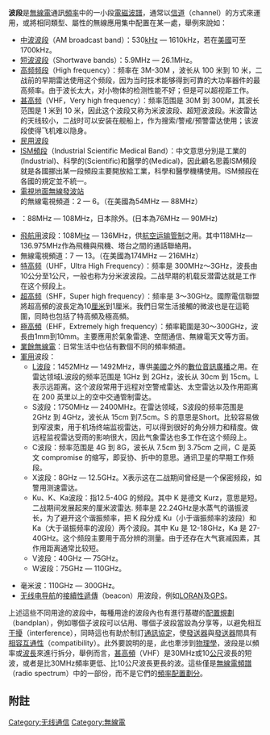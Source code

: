 {{Unreferenced|time=2017-01-11T03:55:02+00:00}}
{{noteTA
|G1 = Communication
|1=zh-hans:航空运输管制; zh-hant:航空交通管制;
}}
'''波段'''是[[無線電|無線電]]通訊[[頻率|頻率]]中的一小段[[電磁波譜|電磁波譜]]，通常以[[信道|信道]]（channel）的方式來運用，或將相同類型、屬性的無線應用集中配置在某一處，舉例來說如：

* [[中波|中波波段]]（AM broadcast band）：530[[kHz|kHz]] — 1610kHz，若在[[美國|美國]]可至1700kHz。
* [[短波|短波波段]]（Shortwave bands）：5.9MHz — 26.1MHz。
* [[高頻|高频频段]]（High frequency）：频率在 3M-30M ，波长从 100 米到 10 米，二战前的早期雷达使用这个频段，因为当时技术能够得到可靠的大功率器件的最高频率。由于波长太大，对小物体的检测性能不好；但是可以超视距工作。
* [[甚高频|甚高频]]（VHF，Very high frequency）：频率范围是 30M 到 300M，其波长范围是 1 米到 10 米，因此这个波段又称为米波波段、超短波波段。米波雷达的天线较小，二战时可以安装在舰船上，作为搜索/警戒/预警雷达使用；该波段使得飞机难以隐身。
* [[民用波段无线电台|民用波段]]
* [[ISM頻段|ISM頻段]]（Industrial Scientific Medical Band）：中文意思分別是工業的(Industrial)、科學的(Scientific)和醫學的(Medical)，因此顧名思義ISM頻段就是各國挪出某一段頻段主要開放給工業，科學和醫學機構使用。ISM頻段在各國的規定並不統一。
* [[電視地面無線發波站|電視地面無線發波站]]的無線電視頻道：2 — 6。（在美國為54MHz — 88MHz）
* {{tsl|en|FM broadcast band|FM廣播波段}}：88MHz — 108MHz，日本除外。(日本為76MHz — 90MHz)
* [[航空器|飛航用]]波段：108M[[赫茲_(單位)|Hz]] — 136MHz，供[[航空运输管制|航空运输管制]]之用。其中118MHz—136.975MHz作為飛機與飛機、塔台之間的通話聯絡用。
* 無線電視頻道：7 — 13。（在美國為174MHz — 216MHz）
* [[特高频|特高频]]（UHF，Ultra High Frequency）：频率是 300MHz～3GHz，波長由10公分至1公尺，一般也称为分米波波段。二战早期的机载反潜雷达就是工作在这个频段上。
* [[超高频|超高频]]（SHF，Super high frequency）：频率是 3～30GHz。國際電信聯盟將超高頻的波長定為10[[厘米|厘米]]到1厘米。我們日常生活接觸的微波也是在這範圍，同時也包括了特高頻及極高頻。
* [[極高頻|極高頻]]（EHF，Extremely high frequency）：頻率範圍是30～300GHz，波長由1mm到10mm。主要應用於氣象雷達、空間通信、無線電天文等方面。
*[[業餘無線電|業餘無線電]]：日常生活中也佔有數個不同的頻率頻道。
* [[軍用|軍用]]波段：
** [[L波段|L波段]]：1452MHz — 1492MHz，專供[[美國|美國]]之外的[[數位音訊廣播|數位音訊廣播]]之用。在雷达领域L波段的频率范围是 1GHz 到 2GHz，波长从 30cm 到 15cm。L 表示远距离。这个波段常用于远程对空警戒雷达、太空雷达以及作用距离在 200 英里以上的空中交通管制雷达。
** S波段：1750MHz — 2400MHz。在雷达领域，S波段的频率范围是 2GHz 到 4GHz，波长从 15cm 到7.5cm。S 的意思是Short。比较容易做到窄波束，用于机场终端监视雷达，可以得到很好的角分辨力和精度。做远程监视雷达受雨的影响很大，因此气象雷达也多工作在这个频段上。
** C波段：频率范围是 4G 到 8G，波长从 7.5cm 到 3.75cm 之间，C 是英文 compromise 的缩写，即妥协、折中的意思。通讯卫星的早期工作频段。 
** X波段：8GHz — 12.5GHz。X表示这在二战期间曾经是一个保密频段，如警用测速雷达。
** Ku、K、Ka波段：指12.5-40G 的频段。其中 K 是德文 Kurz，意思是短。二战期间发展起来的厘米波雷达. 频率是 22.24GHz是水蒸气的谐振波长，为了避开这个谐振频率，把 K 段分成 Ku（小于谐振频率的波段）和 Ka（大于谐振频率的波段）两个波段。其中 Ku 是 12-18GHz，Ka 是 27-40GHz。这个频段主要用于高分辨的测量。由于还存在大气衰减因素，其作用距离通常比较短。
** V波段：40GHz — 75GHz。
** W波段：75GHz — 110GHz。 

*毫米波：110GHz — 300GHz。
* [[无线电导航|无线电导航]]的[[烽火臺|接續性遞傳]]（beacon）用波段，例如[[LORAN|LORAN]]及[[GPS|GPS]]。


上述這些不同用途的波段中，每種用途的波段內也有進行基礎的[[波段規劃|配置規劃]]（bandplan），例如哪個子波段可以佔用、哪個子波段當設為分享等，以避免相互[[干涉|干擾]]（interference），同時這也有助於制訂[[通訊協定|通訊協定]]，使[[發送器|發送器]]與[[發送器|發送器]]間具有[[配合度|相容互通性]]（compatibility）。此外要說明的是，此也牽涉到[[物理學|物理學]]，波段是以頻率或[[波長|波長]]來進行拆分，舉例而言，[[甚高頻|甚高頻]]（VHF）是30MHz或10[[米_(單位)|公尺]]波長的短波，或者是比30MHz頻率更低、比10公尺波長更長的波。這些僅是[[无线电波|無線電頻譜]]（radio spectrum）中的一部份，而不是它們的[[頻率配置劃分|頻率配置劃分]]。

==附註==
{{reflist}}

[[Category:无线通信|Category:无线通信]]
[[Category:無線電|Category:無線電]]